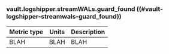 ### vault.logshipper.streamWALs.guard_found ((#vault-logshipper-streamwals-guard_found))

Metric type | Units | Description
----------- | ----- | -----------
BLAH     | BLAH    | BLAH